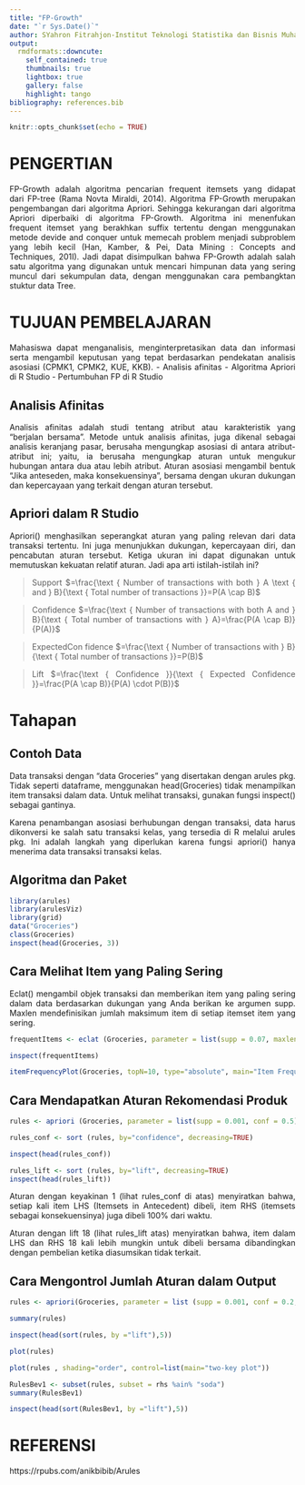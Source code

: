 ```yaml
---
title: "FP-Growth"
date: "`r Sys.Date()`"
author: SYahron Fitrahjon-Institut Teknologi Statistika dan Bisnis Muhammadiyah
output:
  rmdformats::downcute:
    self_contained: true
    thumbnails: true
    lightbox: true
    gallery: false
    highlight: tango
bibliography: references.bib
---
```


```{=html}
<style>
body{
text-align: justify}
</style>
```
```r
knitr::opts_chunk$set(echo = TRUE)
```

# PENGERTIAN
FP-Growth adalah algoritma pencarian frequent itemsets yang didapat dari FP-tree (Rama Novta Miraldi, 2014). 
Algoritma FP-Growth merupakan pengembangan dari algoritma Apriori. Sehingga kekurangan dari algoritma Apriori diperbaiki di algoritma FP-Growth. Algoritma ini menenfukan frequent itemset yang berakhkan suffix tertentu dengan menggunakan metode devide and conquer untuk memecah problem menjadi subproblem yang lebih kecil (Han, Kamber, & Pei, Data Mining : Concepts and Techniques, 201I).
Jadi dapat disimpulkan bahwa FP-Growth adalah salah satu algoritma yang digunakan untuk mencari himpunan data yang sering muncul dari sekumpulan data, dengan menggunakan cara pembangktan stuktur data Tree.

# TUJUAN PEMBELAJARAN
Mahasiswa dapat menganalisis, menginterpretasikan data dan informasi serta mengambil keputusan yang tepat berdasarkan pendekatan analisis asosiasi (CPMK1, CPMK2, KUE, KKB). - Analisis afinitas - Algoritma Apriori di R Studio - Pertumbuhan FP di R Studio

## Analisis Afinitas
Analisis afinitas adalah studi tentang atribut atau karakteristik yang "berjalan bersama". Metode untuk analisis afinitas, juga dikenal sebagai analisis keranjang pasar, berusaha mengungkap asosiasi di antara atribut-atribut ini; yaitu, ia berusaha mengungkap aturan untuk mengukur hubungan antara dua atau lebih atribut. Aturan asosiasi mengambil bentuk "Jika anteseden, maka konsekuensinya", bersama dengan ukuran dukungan dan kepercayaan yang terkait dengan aturan tersebut.

## Apriori dalam R Studio
Apriori() menghasilkan seperangkat aturan yang paling relevan dari data transaksi tertentu. Ini juga menunjukkan dukungan, kepercayaan diri, dan pencabutan aturan tersebut. Ketiga ukuran ini dapat digunakan untuk memutuskan kekuatan relatif aturan. Jadi apa arti istilah-istilah ini?

>
Support $=\frac{\text { Number of transactions with both } A \text { and } B}{\text { Total number of transactions }}=P(A \cap B)$

>
Confidence $=\frac{\text { Number of transactions with both A and } B}{\text { Total number of transactions with } A}=\frac{P(A \cap B)}{P(A)}$

>
ExpectedCon fidence $=\frac{\text { Number of transactions with } B}{\text { Total number of transactions }}=P(B)$

>
Lift $=\frac{\text { Confidence }}{\text { Expected Confidence }}=\frac{P(A \cap B)}{P(A) \cdot P(B)}$

# Tahapan
## Contoh Data
Data transaksi dengan "data Groceries" yang disertakan dengan arules pkg. Tidak seperti dataframe, menggunakan head(Groceries) tidak menampilkan item transaksi dalam data. Untuk melihat transaksi, gunakan fungsi inspect() sebagai gantinya.

Karena penambangan asosiasi berhubungan dengan transaksi, data harus dikonversi ke salah satu transaksi kelas, yang tersedia di R melalui arules pkg. Ini adalah langkah yang diperlukan karena fungsi apriori() hanya menerima data transaksi transaksi kelas.

## Algoritma dan Paket
```r
library(arules)
library(arulesViz)
library(grid)
data("Groceries")
class(Groceries)
inspect(head(Groceries, 3))
```
## Cara Melihat Item yang Paling Sering
Eclat() mengambil objek transaksi dan memberikan item yang paling sering dalam data berdasarkan dukungan yang Anda berikan ke argumen supp. Maxlen mendefinisikan jumlah maksimum item di setiap itemset item yang sering.
```r
frequentItems <- eclat (Groceries, parameter = list(supp = 0.07, maxlen = 15))
```
```r
inspect(frequentItems)
```
```r
itemFrequencyPlot(Groceries, topN=10, type="absolute", main="Item Frequency")
```

## Cara Mendapatkan Aturan Rekomendasi Produk
```r
rules <- apriori (Groceries, parameter = list(supp = 0.001, conf = 0.5))
```
```r
rules_conf <- sort (rules, by="confidence", decreasing=TRUE)
```
```r
inspect(head(rules_conf))
```
```r
rules_lift <- sort (rules, by="lift", decreasing=TRUE)
inspect(head(rules_lift))
```
Aturan dengan keyakinan 1 (lihat rules_conf di atas) menyiratkan bahwa, setiap kali item LHS (Itemsets in Antecedent) dibeli, item RHS (itemsets sebagai konsekuensinya) juga dibeli 100% dari waktu.

Aturan dengan lift 18 (lihat rules_lift atas) menyiratkan bahwa, item dalam LHS dan RHS 18 kali lebih mungkin untuk dibeli bersama dibandingkan dengan pembelian ketika diasumsikan tidak terkait.

## Cara Mengontrol Jumlah Aturan dalam Output
```r
rules <- apriori(Groceries, parameter = list (supp = 0.001, conf = 0.2, maxlen=3))
```
```r
summary(rules)
```
```r
inspect(head(sort(rules, by ="lift"),5))
```
```r
plot(rules)
```
```r
plot(rules , shading="order", control=list(main="two-key plot"))
```

```r
RulesBev1 <- subset(rules, subset = rhs %ain% "soda")
summary(RulesBev1)
```
```r
inspect(head(sort(RulesBev1, by ="lift"),5))
```

# REFERENSI
https://rpubs.com/anikbibib/Arules

